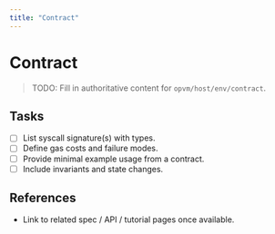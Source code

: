 ```yaml
---
title: "Contract"
---
```


# Contract

> TODO: Fill in authoritative content for `opvm/host/env/contract`.

## Tasks
- [ ] List syscall signature(s) with types.
- [ ] Define gas costs and failure modes.
- [ ] Provide minimal example usage from a contract.
- [ ] Include invariants and state changes.

## References
- Link to related spec / API / tutorial pages once available.

